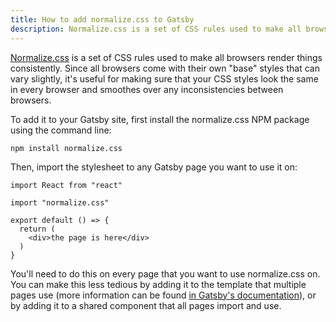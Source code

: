 ```yaml
---
title: How to add normalize.css to Gatsby
description: Normalize.css is a set of CSS rules used to make all browsers render your styles consistently. You can import it easily into your Gatsby site when using JSX and React.
---
```


[Normalize.css](https://necolas.github.io/normalize.css/) is a set of CSS rules used to make all browsers render things consistently. Since all browsers come with their own "base" styles that can vary slightly, it's useful for making sure that your CSS styles look the same in every browser and smoothes over any inconsistencies between browsers. 

To add it to your Gatsby site, first install the normalize.css NPM package using the command line: 

```
npm install normalize.css
```

Then, import the stylesheet to any Gatsby page you want to use it on:

```
import React from "react"

import "normalize.css"

export default () => {
  return (
    <div>the page is here</div>
  )
}
```

You'll need to do this on every page that you want to use normalize.css on. You can make this less tedious by adding it to the template that multiple pages use (more information can be found [in Gatsby's documentation](https://www.gatsbyjs.org/blog/2019-05-02-how-to-build-a-blog-with-wordpress-and-gatsby-part-3/#creating-a-page-template)), or by adding it to a shared component that all pages import and use.